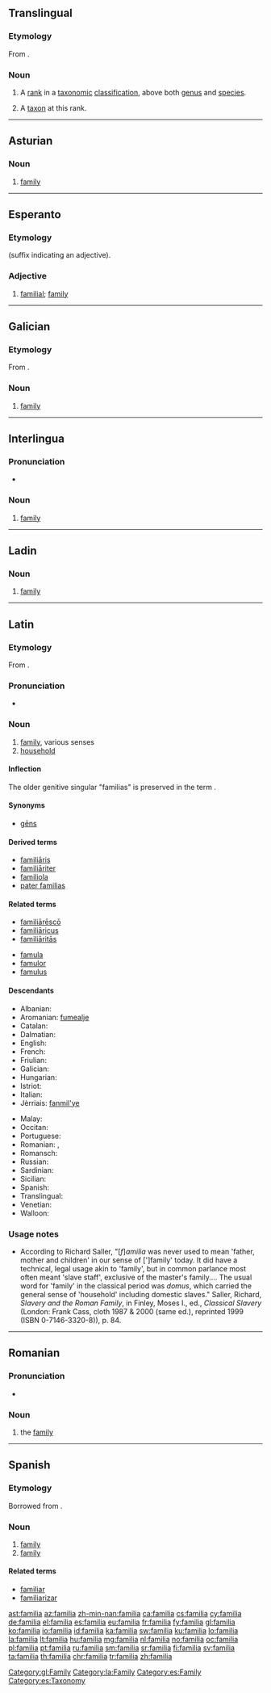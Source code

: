 {{also|família}}
==Translingual==

===Etymology===
From {{etyl|la|mul}} {{term|familia|lang=la}}.

===Noun===
{{head|mul|noun}}

# {{context|taxonomy|lang=mul}} A [[rank]] in a [[taxonomic]] [[classification]], above both [[genus]] and [[species]].
# {{context|taxonomy|lang=mul}} A [[taxon]] at this rank.
----
==Asturian==
{{wikipedia|lang=ast}}

===Noun===
{{ast-noun|f|families}}

# [[family]]
----
==Esperanto==

===Etymology===
{{suffix|familio|a|lang=eo}} (suffix indicating an adjective).

===Adjective===
{{eo-adj}}

# [[familial]]; [[family]] {{gloss|attributively}}
----
==Galician==

===Etymology===
From {{etyl|la|gl}} {{term|familia|lang=la}}.

===Noun===
{{gl-noun|f}}

# [[family]]
[[Category:gl:Family]]
----
==Interlingua==

===Pronunciation===
* {{IPA|/faˈmi.lja/|lang=ia}}

===Noun===
{{ia-noun|s}}

# [[family]]
----
==Ladin==

===Noun===
{{lld-noun|f|families}}

# [[family]]
----
==Latin==

===Etymology===
From {{term|famulus|lang=la}}.

===Pronunciation===
* {{a|Classical}} {{IPA|/faˈmi.li.a/|lang=la}}

===Noun===
{{la-noun|familia|familiae|familiae|f|first}}

# [[family]], various senses
# [[household]]

====Inflection====
{{la-decl-1st|famili}}

The older genitive singular "familias" is preserved in the term {{term|pater familias|||lang=la}}.

====Synonyms====
* {{sense|family}} [[gens|gēns]]

====Derived terms====
* [[familiaris|familiāris]]
* [[familiariter|familiāriter]]
* [[familiola]]
* [[pater familias]]

====Related terms====
{{top2}}
* [[familiaresco|familiārēscō]]
* [[familiaricus|familiāricus]]
* [[familiaritas|familiāritās]]
{{mid2}}
* [[famula]]
* [[famulor]]
* [[famulus]]
{{bottom}}

====Descendants====
{{top2}}
* Albanian: {{l|sq|fëmijë}}
* Aromanian: [[fumealje]]
* Catalan: {{l|ca|família}}
* Dalmatian: {{l|dlm|famalja}}
* English: {{l|en|family}}
* French: {{l|fr|famille}}
* Friulian: {{l|fur|famee}}
* Galician: {{l|gl|familia}}
* Hungarian: {{l|hu|família}}
* Istriot: {{l|ist|fameîa}}
* Italian: {{l|it|famiglia}}
* Jèrriais: [[fanmil'ye]]
{{mid2}}
* Malay: {{l|ms|famili}}
* Occitan: {{l|oc|familha}}
* Portuguese: {{l|pt|família}}
* Romanian: {{l|ro|familie}}, {{l|ro|femeie}}
* Romansch: {{l|rm|famiglia}}
* Russian: {{l|ru|фамилия|tr=famílija}}
* Sardinian: {{l|sro|famíglia}}
* Sicilian: {{l|scn|famigghia}}
* Spanish: {{l|es|familia}}
* Translingual: {{l/mul|familia}} {{a|taxonomy}}
* Venetian: {{l|vec|faméja}}
* Walloon: {{l|wa|famile}}
{{bottom}}

===Usage notes===
*According to Richard Saller, "[''f'']''amilia'' was never used to mean 'father, mother and children' in our sense of [']family' today. It did have a technical, legal usage akin to 'family', but in common parlance most often meant 'slave staff', exclusive of the master's family.... The usual word for 'family' in the classical period was ''domus'', which carried the general sense of 'household' including domestic slaves." Saller, Richard, ''Slavery and the Roman Family'', in Finley, Moses I., ed., ''Classical Slavery'' (London: Frank Cass, cloth 1987 & 2000 (same ed.), reprinted 1999 (ISBN 0-7146-3320-8)), p.&nbsp;84.

[[Category:la:Family]]

----

==Romanian==

===Pronunciation===
* {{IPA|[faˈmi.li.a]|lang=ro}}

===Noun===
{{ro-noun-def|f|na|familie}}

# the [[family]]

----

==Spanish==

===Etymology===
Borrowed from {{etyl|la|es}} {{term|familia|lang=la}}.

===Noun===
{{es-noun|f}}

# [[family]] {{gloss|nuclear family}}
# [[family]] {{gloss|group or aggregation of things classed together as kindred or related from possessing in common characteristics which distinguish them from other things of the same order}}

====Related terms====
* [[familiar]]
* [[familiarizar]]

[[Category:es:Family]]
[[Category:es:Taxonomy]]

[[ast:familia]]
[[az:familia]]
[[zh-min-nan:familia]]
[[ca:familia]]
[[cs:familia]]
[[cy:familia]]
[[de:familia]]
[[el:familia]]
[[es:familia]]
[[eu:familia]]
[[fr:familia]]
[[fy:familia]]
[[gl:familia]]
[[ko:familia]]
[[io:familia]]
[[id:familia]]
[[ka:familia]]
[[sw:familia]]
[[ku:familia]]
[[lo:familia]]
[[la:familia]]
[[lt:familia]]
[[hu:familia]]
[[mg:familia]]
[[nl:familia]]
[[no:familia]]
[[oc:familia]]
[[pl:familia]]
[[pt:familia]]
[[ru:familia]]
[[sm:familia]]
[[sr:familia]]
[[fi:familia]]
[[sv:familia]]
[[ta:familia]]
[[th:familia]]
[[chr:familia]]
[[tr:familia]]
[[zh:familia]]